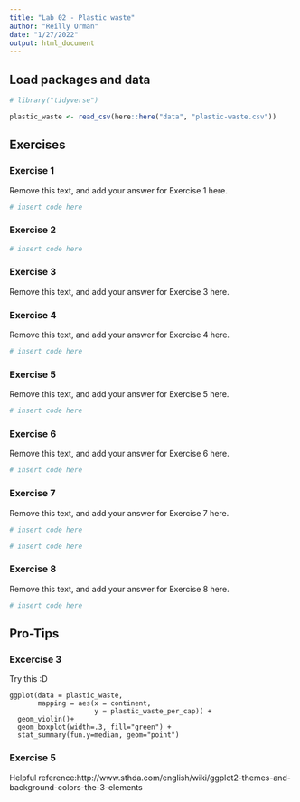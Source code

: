 ```yaml
---
title: "Lab 02 - Plastic waste"
author: "Reilly Orman"
date: "1/27/2022"
output: html_document
---
```


## Load packages and data

```r
# library("tidyverse")
```

```r
plastic_waste <- read_csv(here::here("data", "plastic-waste.csv"))
```

## Exercises

### Exercise 1

Remove this text, and add your answer for Exercise 1 here.

```r
# insert code here
```

### Exercise 2

```r
# insert code here
```

### Exercise 3

Remove this text, and add your answer for Exercise 3 here.

### Exercise 4

Remove this text, and add your answer for Exercise 4 here.

```r
# insert code here
```

### Exercise 5

Remove this text, and add your answer for Exercise 5 here.

```r
# insert code here
```

### Exercise 6

Remove this text, and add your answer for Exercise 6 here.

```r
# insert code here
```

### Exercise 7

Remove this text, and add your answer for Exercise 7 here.

```r
# insert code here
```

```r
# insert code here
```

### Exercise 8
Remove this text, and add your answer for Exercise 8 here.

```r
# insert code here
```

## Pro-Tips

### Excercise 3

Try this :D

```
ggplot(data = plastic_waste, 
       mapping = aes(x = continent, 
                     y = plastic_waste_per_cap)) +
  geom_violin()+
  geom_boxplot(width=.3, fill="green") +
  stat_summary(fun.y=median, geom="point") 
```

### Exercise 5 

Helpful reference:http://www.sthda.com/english/wiki/ggplot2-themes-and-background-colors-the-3-elements



